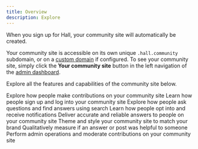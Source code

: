 ```yaml
---
title: Overview
description: Explore 
---
```


When you sign up for Hall, your community site will automatically be created. 

Your community site is accessible on its own unique `.hall.community` subdomain, or on a [custom domain](/custom-domains) if configured. To see your community site, simply click the **Your community site** button in the left navigation of the [admin dashboard](https://dashboard.usehall.com).

Explore all the features and capabilities of the community site below.

<CardGroup cols={2}>
<Card
  title="Posts and comments"
  href="/posts-and-comments"
>
Explore how people make contributions on your community site
</Card>
<Card
  title="Sign up and log in"
  href="/member-authentication"
>
Learn how people sign up and log into your community site
</Card>
<Card
  title="Search"
  href="/search"
>
Explore how people ask questions and find answers using search
</Card>
<Card
  title="Notifications"
  href="/notifications"
>
Learn how people opt into and receive notifications
</Card>
<Card
  title="Answer engine"
  href="/answer-engine"
>
Deliver accurate and reliable answers to people on your community site
</Card>
<Card
  title="Customization"
  href="/customization"
>
Theme and style your community site to match your brand
</Card>
<Card
  title="Helpfulness survey"
  href="/helpfulness-survey"
>
Qualitatively measure if an answer or post was helpful to someone
</Card>
<Card
  title="Moderation"
  href="/moderation"
>
Perform admin operations and moderate contributions on your community site
</Card>
</CardGroup>